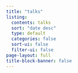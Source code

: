 ```yaml
---
title: "talks"
listing:
  contents: talks
  sort: "date desc"
  type: default
  categories: false
  sort-ui: false
  filter-ui: false
page-layout: full
title-block-banner: false
---
```


